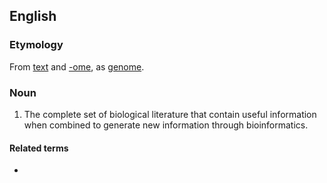 ==English==
{{wikipedia}}

===Etymology===
From [[text]] and [[-ome]], as [[genome]].

===Noun===
{{en-noun}}
# {{lb|en|biochemistry|genetics}} The complete set of biological literature that contain useful information when combined to generate new information through bioinformatics.

====Related terms====
* {{l|en|bibliome}}